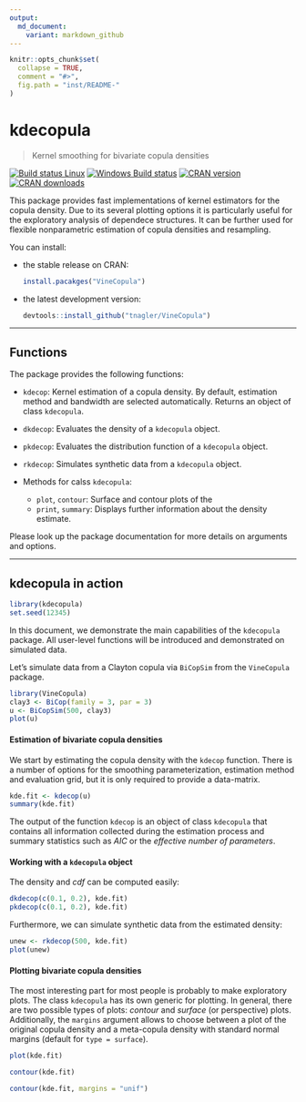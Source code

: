 ```yaml
---
output:
  md_document:
    variant: markdown_github
---
```


<!-- README.md is generated from README.Rmd. Please edit that file -->

```r
knitr::opts_chunk$set(
  collapse = TRUE,
  comment = "#>",
  fig.path = "inst/README-"
)
```

kdecopula
=========
> Kernel smoothing for bivariate copula densities

[![Build status Linux](https://travis-ci.org/tnagler/kdecopula.svg?branch=master)](https://travis-ci.org/tnagler/kdecopula)
[![Windows Build status](http://ci.appveyor.com/api/projects/status/github/tnagler/kdecopula?svg=true)](https://ci.appveyor.com/project/tnagler/kdecopula)
[![CRAN version](http://www.r-pkg.org/badges/version/kdecopula)](https://cran.r-project.org/web/packages/kdecopula/index.html)
[![CRAN downloads](http://cranlogs.r-pkg.org/badges/kdecopula)](https://cran.r-project.org/web/packages/kdecopula/index.html)  

This package provides fast implementations of kernel estimators for the copula 
density. Due to its several plotting options it is particularly useful for the 
exploratory analysis of dependece structures. It can be further used for flexible
nonparametric estimation of copula densities and resampling.

You can install:

  * the stable release on CRAN:
    ``` r
    install.pacakges("VineCopula")
    ````

  * the latest development version:
    ``` r
    devtools::install_github("tnagler/VineCopula")
    ````


----------------------------------------------------------------

## Functions

The package provides the following functions:

  * `kdecop`: Kernel estimation of a copula density. By default, estimation
    method and bandwidth are selected automatically. Returns an object of class
    `kdecopula`.
    
  * `dkdecop`: Evaluates the density of a `kdecopula` object.

  * `pkdecop`: Evaluates the distribution function of a `kdecopula` object.
  
  * `rkdecop`: Simulates synthetic data from a `kdecopula` object.
  
  * Methods for calss `kdecopula`: 
    * `plot`, `contour`: Surface and contour plots of the 
    * `print`, `summary`: Displays further information about the density 
      estimate.
    
Please look up the package documentation for more details on arguments and
options. 


----------------------------------------------------------------

## kdecopula in action

```r
library(kdecopula)
set.seed(12345)
```

In this document, we demonstrate the main capabilities of the `kdecopula` 
package. All user-level functions will be introduced and demonstrated on 
simulated data.

Let's simulate data from a Clayton copula via `BiCopSim` from the 
`VineCopula` package.

```r
library(VineCopula)
clay3 <- BiCop(family = 3, par = 3)
u <- BiCopSim(500, clay3)
plot(u)
```


#### Estimation of bivariate copula densities

We start by estimating the copula density with the `kdecop` function. There is
a number of options for the smoothing parameterization, estimation method and 
evaluation grid, but it is only required to provide a data-matrix.

```r
kde.fit <- kdecop(u)
summary(kde.fit)
```

The output of the function `kdecop` is an object of class `kdecopula` that 
contains all information collected during the estimation process and summary
statistics such as *AIC* or the *effective number of parameters*. 

#### Working with a `kdecopula` object

The density and *cdf* can be computed easily:

```r
dkdecop(c(0.1, 0.2), kde.fit)
pkdecop(c(0.1, 0.2), kde.fit)
```

Furthermore, we can simulate synthetic data from the estimated density:
```r
unew <- rkdecop(500, kde.fit)
plot(unew)
```

#### Plotting bivariate copula densities

The most interesting part for most people is probably to make exploratory plots. 
The class `kdecopula` has its own generic for plotting. In general, there are
two possible types of plots: *contour* and *surface* (or perspective) plots. 
Additionally, the `margins` argument allows to choose between a plot of the 
original copula density and a meta-copula density with standard normal margins 
(default for `type = surface`).
```r
plot(kde.fit)
```
```r
contour(kde.fit)
```
```r
contour(kde.fit, margins = "unif")
```



